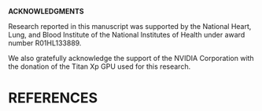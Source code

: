 

\clearpage

__ACKNOWLEDGMENTS__

Research reported in this manuscript was supported by the National Heart, Lung, and Blood Institute
of the National Institutes of Health under award number R01HL133889.

We also gratefully acknowledge the support of the NVIDIA Corporation with the donation of the Titan 
Xp GPU used for this research.

\clearpage

# REFERENCES
